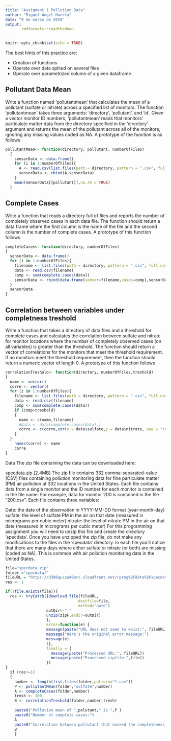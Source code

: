 ---
title: "Assigment 1 Pollution Data"
author: "Miguel Angel Huerta"
date: "9 de marzo de 2019"
output: 
       rmdformats::readthedown
---


```{r setup, include=FALSE}
knitr::opts_chunk$set(echo = TRUE)
```

The best hints of this practice are:

  * Creation of functions
  * Operate over data splited on several files
  * Operate over parametrized column of a given dataframe

## Pollutant Data Mean

Write a function named 'pollutantmean' that calculates the mean of a pollutant (sulfate or nitrate) across a specified list of monitors. The function 'pollutantmean' takes three arguments: 'directory', 'pollutant', and 'id'. Given a vector monitor ID numbers, 'pollutantmean' reads that monitors' particulate matter data from the directory specified in the 'directory' argument and returns the mean of the pollutant across all of the monitors, ignoring any missing values coded as NA. A prototype of the function is as follows

```{r mean}
pollutantMean<- function(directory, pollutant, numberOfFiles)   
  { 
    sensorData <- data.frame()
    for (i in 1:numberOfFiles){
      A <- read.csv(list.files(path = directory, pattern = ".csv", full.names = TRUE)[i])
      sensorData <- rbind(A,sensorData)
    }
    mean(sensorData[[pollutant]],na.rm = TRUE)
  }
```

## Complete Cases

Write a function that reads a directory full of files and reports the number of completely observed cases in each data file. The function should return a data frame where the first column is the name of the file and the second column is the number of complete cases. A prototype of this function follows

```{r complete}
completeCases<- function(directory, numberOfFiles)   
{ 
  sensorData <- data.frame()
  for (i in 1:numberOfFiles){
    filename <- list.files(path = directory, pattern = ".csv", full.names = TRUE)[i]
    data <- read.csv(filename)
    comp <- sum(complete.cases(data))
    sensorData <- rbind(data.frame(sensor=filename,cases=comp),sensorData)
  }
  sensorData
}
```

## Correlation between variables under completness treshold

Write a function that takes a directory of data files and a threshold for complete cases and calculates the correlation between sulfate and nitrate for monitor locations where the number of completely observed cases (on all variables) is greater than the threshold. The function should return a vector of correlations for the monitors that meet the threshold requirement. If no monitors meet the threshold requirement, then the function should return a numeric vector of length 0. A prototype of this function follows


```{r corr}
correlationTreshold<- function(directory, numberOfFiles,treshold)   
{ 
  name <- vector()
  corre <- vector()
  for (i in 1:numberOfFiles){
    filename <- list.files(path = directory, pattern = ".csv", full.names = TRUE)[i]
    data <- read.csv(filename)
    comp <- sum(complete.cases(data))
    if (comp>treshold)
    {
      name <- c(name,filename)
      #data <- data[complete.cases(data),]
      corre <- c(corre,cor(x = data$sulfate,y = data$nitrate, use = "complete.obs"))
    }
  }  
    names(corre) <- name
    corre
}
```

Data
The zip file containing the data can be downloaded here:

specdata.zip [2.4MB]
The zip file contains 332 comma-separated-value (CSV) files containing pollution monitoring data for fine particulate matter (PM) air pollution at 332 locations in the United States. Each file contains data from a single monitor and the ID number for each monitor is contained in the file name. For example, data for monitor 200 is contained in the file "200.csv". Each file contains three variables:

Date: the date of the observation in YYYY-MM-DD format (year-month-day)
sulfate: the level of sulfate PM in the air on that date (measured in micrograms per cubic meter)
nitrate: the level of nitrate PM in the air on that date (measured in micrograms per cubic meter)
For this programming assignment you will need to unzip this file and create the directory 'specdata'. Once you have unzipped the zip file, do not make any modifications to the files in the 'specdata' directory. In each file you'll notice that there are many days where either sulfate or nitrate (or both) are missing (coded as NA). This is common with air pollution monitoring data in the United States.

```{r getData}
file="specdata.zip"   
folder ="specdata/"
fileURL = "https://d396qusza40orc.cloudfront.net/rprog%2Fdata%2Fspecdata.zip"
res <- 1

if(!file.exists(file)){
  res <- tryCatch({download.file(fileURL,
                                destfile=file,
                                method="auto")
                  outDir<-"."
                  unzip(zipF,exdir=outDir)
                  },
                  error=function(e) {
                  message(paste("URL does not seem to exist:", fileURL))
                  message("Here's the original error message:")
                  message(e)
                  1},
                  finally = {
                    message(paste("Processed URL:", fileURL))
                    message(paste("Processed zipfile:",file))
                  })
}
  if (res!=1) 
  {  
    number <- length(list.files(folder,pattern="*.csv"))
    P <- pollutantMean(folder,"sulfate",number)
    A <- completeCases(folder,number)
    tresh <- 100
    B <- correlationTreshold(folder,number,tresh)
  
    paste0("Pollution mean of ",polutant," is ",P )
    paste0("Number of complete cases:")
    A
    paste0("Correlation between pollutant that exceed the completeness treshold:")
    B
    }

```
